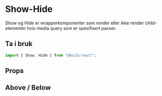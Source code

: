 
<Meta of={ShowHideStories} />

# Show-Hide

Show og Hide er wrapperkomponenter som render eller ikke render child-elementer hvis media query som er spesifisert passer.

## Ta i bruk

```jsx
import { Show, Hide } from "@kvib/react";
```

## Props

<Canvas of={ShowHideStories.Show} />
<Controls of={ShowHideStories.Show} />

## Above / Below

<Canvas of={ShowHideStories.ShowHide} />
